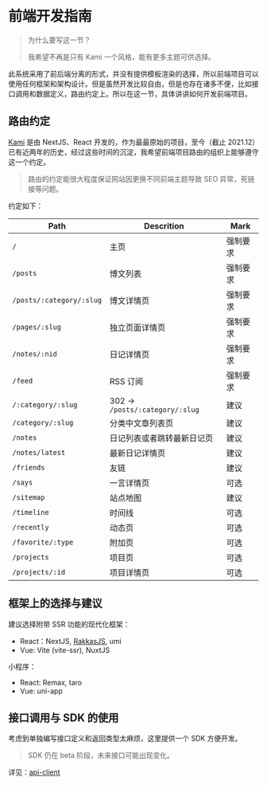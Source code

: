 # 前端开发指南

> 为什么要写这一节？
>
> 我希望不再是只有 Kami 一个风格，能有更多主题可供选择。

此系统采用了前后端分离的形式，并没有提供模板渲染的选择，所以前端项目可以使用任何框架和架构设计。但是虽然开发比较自由，但是也存在诸多不便，比如接口调用和数据定义，路由约定上。所以在这一节，具体讲讲如何开发前端项目。

## 路由约定

[Kami](https://github.com/mx-space/kami) 是由 NextJS、React 开发的，作为最最原始的项目，至今（截止 2021.12）已有近两年的历史，经过这些时间的沉淀，我希望前端项目路由的组织上能够遵守这一个约定。

> 路由的约定能很大程度保证网站因更换不同前端主题导致 SEO 异常，死链接等问题。

约定如下：

| Path                     | Descrition                      | Mark     |
| ------------------------ | ------------------------------- | -------- |
| `/`                      | 主页                            | 强制要求 |
| `/posts`                 | 博文列表                        | 强制要求 |
| `/posts/:category/:slug` | 博文详情页                      | 强制要求 |
| `/pages/:slug`           | 独立页面详情页                  | 强制要求 |
| `/notes/:nid`            | 日记详情页                      | 强制要求 |
| `/feed`                  | RSS 订阅                        | 强制要求 |
| `/:category/:slug`       | 302 -> `/posts/:category/:slug` | 建议     |
| `/category/:slug`        | 分类中文章列表页                | 建议     |
| `/notes`                 | 日记列表或者跳转最新日记页      | 建议     |
| `/notes/latest`          | 最新日记详情页                  | 建议     |
| `/friends`               | 友链                            | 建议     |
| `/says`                  | 一言详情页                      | 可选     |
| `/sitemap`               | 站点地图                        | 建议     |
| `/timeline`              | 时间线                          | 可选     |
| `/recently`              | 动态页                          | 可选     |
| `/favorite/:type`        | 附加页                          | 可选     |
| `/projects`              | 项目页                          | 可选     |
| `/projects/:id`          | 项目详情页                      | 可选     |

## 框架上的选择与建议

建议选择附带 SSR 功能的现代化框架：

- React：NextJS, [RakkasJS](https://github.com/rakkasjs/rakkasjs), umi
- Vue: Vite (vite-ssr), NuxtJS

小程序：

- React: Remax, taro
- Vue: uni-app

## 接口调用与 SDK 的使用

考虑到单独编写接口定义和返回类型太麻烦，这里提供一个 SDK 方便开发。

> SDK 仍在 beta 阶段，未来接口可能出现变化。

详见：[api-client](https://github.com/mx-space/core/tree/master/packages/api-client)